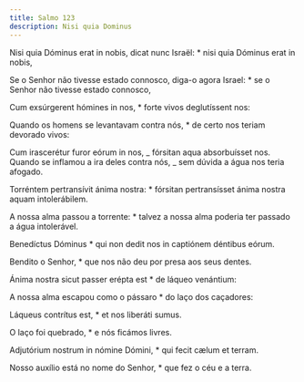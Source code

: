 ```yaml
---
title: Salmo 123
description: Nisi quia Dominus
---
```


<div class="side-by-side not-content">

Nisi quia Dóminus erat in nobis, dicat nunc Israël: \* nisi quia Dóminus erat in nobis,

Se o Senhor não tivesse estado connosco, diga-o agora Israel: \* se o Senhor não tivesse estado connosco,

Cum exsúrgerent hómines in nos, \* forte vivos deglutíssent nos:

Quando os homens se levantavam contra nós, \* de certo nos teriam devorado vivos:

Cum irascerétur furor eórum in nos, _ fórsitan aqua absorbuísset nos. Quando se inflamou a ira deles contra nós, _ sem dúvida a água nos teria afogado.

Torréntem pertransívit ánima nostra: \* fórsitan pertransísset ánima nostra aquam intolerábilem.

A nossa alma passou a torrente: \* talvez a nossa alma poderia ter passado a água intolerável.

Benedíctus Dóminus \* qui non dedit nos in captiónem déntibus eórum.

Bendito o Senhor, \* que nos não deu por presa aos seus dentes.

Ánima nostra sicut passer erépta est \* de láqueo venántium:

A nossa alma escapou como o pássaro \* do laço dos caçadores:

Láqueus contrítus est, \* et nos liberáti sumus.

O laço foi quebrado, \* e nós ficámos livres.

Adjutórium nostrum in nómine Dómini, \* qui fecit cælum et terram.

Nosso auxílio está no nome do Senhor, \* que fez o céu e a terra.

</div>
